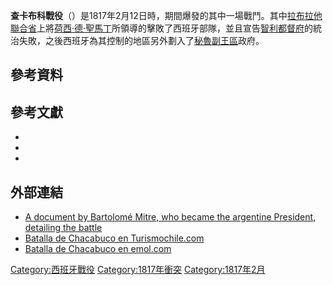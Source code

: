 {{Infobox military conflict
| conflict    = 查卡布科戰役
| partof      = [[智利独立战争|智利独立战争]]和[[阿根廷独立战争|阿根廷独立战争]]
| image       = [[File:Battle_of_Chacabuco.jpg|300px]]
| caption     = 1817年智利独立战争中，爱国者部队迈向查卡布科战役
| date        = 1817年2月12日
| place       = 智利[[圣地亚哥_(智利)|圣地亚哥]]附近
|map_type    = Chile
|latitude    =-32.993056
|longitude   =-70.683889
|map_size    =300px
|map_caption =
|map_label   =
|territory    =
| result      = 安第斯军获胜
| combatant1  = [[File:Flag_of_Mendoza_Province,_Argentina.svg|border]] {{Link-en|安第斯军|Army of the Andes}}
| combatant2  = {{flagicon|ESP|1785}} 西班牙{{Link-en|保皇派|Royalist (Spanish American Revolution)}}
| commander1  = {{flagicon|ARG}} [[荷西·德·圣马丁|荷西·德·圣马丁]]<br>{{flagicon|CHL}} [[贝尔纳多·奥希金斯|贝尔纳多·奥希金斯]]<br>{{flagicon|ARG}} {{Link-en|米格尔·埃斯塔尼斯劳·索莱尔|Miguel Estanislao Soler}}
| commander2  = {{flagicon|Spain|1785}} {{Link-en|拉斐尔·马罗托|Rafael Maroto}}
| strength1   = 3,600（步兵和骑兵）<ref name="Galasso220">{{Harvnb|Galasso|2000|p=220}}.</ref><br>9炮兵<ref name="Galasso220"/>
| strength2   = 2,450步兵<ref name="Galasso220"/><br>5炮兵<ref name="Galasso220"/>
| casualties1 = 100阵亡/受伤
| casualties2 = 500阵亡/受伤<br>600被俘
| campaignbox = 
}}

'''查卡布科戰役'''（{{Lang-en|Battle of Chacabuco}}）是1817年2月12日時，{{Link-en|智利獨立戰爭|Chilean War of Independence}}期間爆發的其中一場戰鬥。其中[[拉布拉他聯合省|拉布拉他聯合省]]上將[[荷西·德·聖馬丁|荷西·德·聖馬丁]]所領導的{{Link-en|安第斯軍|Army of the Andes}}擊敗了西班牙部隊，並且宣告[[智利都督府|智利都督府]]的統治失敗，之後西班牙為其控制的地區另外劃入了[[秘魯副王區|秘魯副王區]]政府。

== 參考資料 ==
{{Reflist}}

== 參考文獻 ==
{{Refbegin}}
* {{Cite book
| title    = Liberators: Latin America's Struggle for Independence
| first    = Robert | last = Harvey | year = 2000 | publisher = The Overlook Press
| location = New York | isbn=1-58567-284-X |ref=harv}}
* {{Cite book
| title     = San Martín: Knight of the Andes
| first     = Ricardo
| last      = Rojas
| year      = 1945
| publisher = Doubleyday, Doran & Company
| location  = New York 
|ref=harv}}
*{{cite book |title=Seamos libres y lo demás no importa nada |trans_title=Let us be free and nothing else matters |last=Galasso |first=Norberto |authorlink=Norberto Galasso |year=2000 |publisher=Colihue |location=Buenos Aires |language=es |isbn=978-950-581-779-5 |ref=harv}}
{{Refend}}

== 外部連結 ==
{{Commons category|Battle of Chacabuco}}
*[https://web.archive.org/web/20060211022111/http://www.crucedelosandes.com.ar/batalla_chacabuco.asp A document by Bartolomé Mitre, who became the argentine President, detailing the battle] {{es icon}}
*[https://web.archive.org/web/20081009182752/http://www.turismochile.com/temas/principales_batallas/articulos/355 Batalla de Chacabuco en Turismochile.com]
*[http://www.emol.com/encuestas/GBC/pdf/Curso3EscuelaMilitar.pdf Batalla de Chacabuco en emol.com] {{Wayback|url=http://www.emol.com/encuestas/GBC/pdf/Curso3EscuelaMilitar.pdf |date=20160304121235 }}

{{coord|32|59|35|S|70|41|2|W|display=title}}

[[Category:西班牙戰役|Category:西班牙戰役]]
[[Category:1817年衝突|Category:1817年衝突]]
[[Category:1817年2月|Category:1817年2月]]